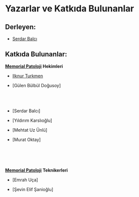 # Yazarlar ve Katkıda Bulunanlar {.unnumbered}

## Derleyen:

-   [Serdar Balcı](https://www.serdarbalci.com)

## Katkıda Bulunanlar:

[**Memorial Patoloji**](https://MemorialPath.github.io) **Hekimleri**

-   [Ilknur
    Turkmen](https://www.memorial.com.tr/en/doctors/ilknur-turkmen-1975)

-   \[Gülen Bülbül Doğusoy\]\
    <!-- - [Fatma Aktepe] -->\
    <!-- - [Türkan Atasever Rezanko] -->\
    <!-- - [Pembe Gül Güneş] -->\
    <!-- - [Şemsi Yıldız] -->

-   \[Serdar Balcı\]\
    <!-- - [Sezen Koçarslan] -->

-   \[Yıldırım Karslıoğlu\]

-   \[Mehtat Uz Ünlü\]

-   \[Murat Oktay\]\
    <!-- - [Deniz Bayçelebi] -->\
    <!-- - [Emre Karakök] -->\
    <!-- - [Zuhal Kuş Sılav] -->\
    <!-- - [Fatma Gülgün Sade Koçak] -->\
    <!-- - [Zeynep Pehlivanoğlu] -->

[**Memorial Patoloji**](https://MemorialPath.github.io) **Teknikerleri**

-   \[Emrah Uça\]

-   \[Şevin Elif Şanioğlu\]
